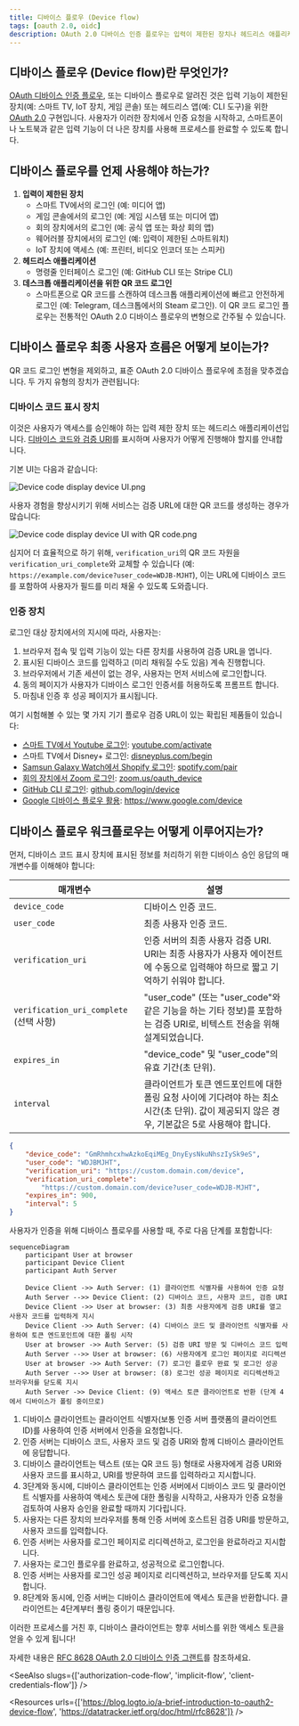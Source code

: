 ```yaml
---
title: 디바이스 플로우 (Device flow)
tags: [oauth 2.0, oidc]
description: OAuth 2.0 디바이스 인증 플로우는 입력이 제한된 장치나 헤드리스 애플리케이션에 적합한 사용자 친화적인 로그인 방법입니다. 고유한 디바이스 코드를 검증하여 사용자가 전체 사용자 인터페이스를 갖춘 보조 장치를 통해 디바이스를 인증할 수 있도록 합니다.
---
```


## 디바이스 플로우 (Device flow)란 무엇인가?

[OAuth 디바이스 인증 플로우](https://www.rfc-editor.org/rfc/rfc8628), 또는 디바이스 플로우로 알려진 것은 입력 기능이 제한된 장치(예: 스마트 TV, IoT 장치, 게임 콘솔) 또는 헤드리스 앱(예: CLI 도구)을 위한 [OAuth 2.0](https://oauth.net/2/) 구현입니다. 사용자가 이러한 장치에서 인증 요청을 시작하고, 스마트폰이나 노트북과 같은 입력 기능이 더 나은 장치를 사용해 프로세스를 완료할 수 있도록 합니다.

## 디바이스 플로우를 언제 사용해야 하는가?

1. **입력이 제한된 장치**
    - 스마트 TV에서의 로그인 (예: 미디어 앱)
    - 게임 콘솔에서의 로그인 (예: 게임 시스템 또는 미디어 앱)
    - 회의 장치에서의 로그인 (예: 공식 앱 또는 화상 회의 앱)
    - 웨어러블 장치에서의 로그인 (예: 입력이 제한된 스마트워치)
    - IoT 장치에 액세스 (예: 프린터, 비디오 인코더 또는 스피커)
2. **헤드리스 애플리케이션**
    - 명령줄 인터페이스 로그인 (예: GitHub CLI 또는 Stripe CLI)
3. **데스크톱 애플리케이션을 위한 QR 코드 로그인**
    - 스마트폰으로 QR 코드를 스캔하여 데스크톱 애플리케이션에 빠르고 안전하게 로그인 (예: Telegram, 데스크톱에서의 Steam 로그인). 이 QR 코드 로그인 플로우는 전통적인 OAuth 2.0 디바이스 플로우의 변형으로 간주될 수 있습니다.

## 디바이스 플로우 최종 사용자 흐름은 어떻게 보이는가?

QR 코드 로그인 변형을 제외하고, 표준 OAuth 2.0 디바이스 플로우에 초점을 맞추겠습니다. 두 가지 유형의 장치가 관련됩니다:

### 디바이스 코드 표시 장치

이것은 사용자가 액세스를 승인해야 하는 입력 제한 장치 또는 헤드리스 애플리케이션입니다. [디바이스 코드와 검증 URI](#what-does-device-flow-workflow-look-like)를 표시하며 사용자가 어떻게 진행해야 할지를 안내합니다.

기본 UI는 다음과 같습니다:

![Device code display device UI.png](https://uploads.strapi.logto.io/Device_code_display_device_UI_759058ede9.png)

사용자 경험을 향상시키기 위해 서비스는 검증 URL에 대한 QR 코드를 생성하는 경우가 많습니다:

![Device code display device UI with QR code.png](https://uploads.strapi.logto.io/device_code_display_device_UI_with_verification_url_438c3b31b9.png)

심지어 더 효율적으로 하기 위해, `verification_uri`의 QR 코드 자원을 `verification_uri_complete`와 교체할 수 있습니다 (예: `https://example.com/device?user_code=WDJB-MJHT`), 이는 URL에 디바이스 코드를 포함하여 사용자가 필드를 미리 채울 수 있도록 도와줍니다.

### 인증 장치

로그인 대상 장치에서의 지시에 따라, 사용자는:

1. 브라우저 접속 및 입력 기능이 있는 다른 장치를 사용하여 검증 URL을 엽니다.
2. 표시된 디바이스 코드를 입력하고 (미리 채워질 수도 있음) 계속 진행합니다.
3. 브라우저에서 기존 세션이 없는 경우, 사용자는 먼저 서비스에 로그인합니다.
4. 동의 페이지가 사용자가 디바이스 로그인 인증서를 허용하도록 프롬프트 합니다.
5. 마침내 인증 후 성공 페이지가 표시됩니다.

여기 시험해볼 수 있는 몇 가지 기기 플로우 검증 URL이 있는 확립된 제품들이 있습니다:

- [스마트 TV에서 Youtube 로그인](https://www.youtube.com/watch?v=yTcuazSy5Cs): [youtube.com/activate](https://youtube.com/activate)
- 스마트 TV에서 Disney+ 로그인: [disneyplus.com/begin](https://disneyplus.com/begin)
- [Samsun Galaxy Watch에서 Shopify 로그인](https://www.drmare.com/spotify-music/spotify-on-galaxy-watch.html): [spotify.com/pair](https://spotify.com/pair)
- [회의 장치에서 Zoom 로그인](https://developers.zoom.us/blog/device-authorization/): [zoom.us/oauth_device](https://zoom.us/oauth_device)
- [GitHub CLI 로그인](https://docs.github.com/en/apps/oauth-apps/building-oauth-apps/authorizing-oauth-apps#device-flow): [github.com/login/device](https://github.com/login/device)
- [Google 디바이스 플로우 활용](https://www.oauth.com/oauth2-servers/device-flow/user-flow/): https://www.google.com/device

## 디바이스 플로우 워크플로우는 어떻게 이루어지는가?

먼저, 디바이스 코드 표시 장치에 표시된 정보를 처리하기 위한 디바이스 승인 응답의 매개변수를 이해해야 합니다:

| 매개변수                                     | 설명                                                                                                                                                                              |
| ----------------------------------------- | ---------------------------------------------------------------------------------------------------------------------------------------------------------------------------- |
| `device_code`                             | 디바이스 인증 코드.                                                                                                                                                                    |
| `user_code`                               | 최종 사용자 인증 코드.                                                                                                                                                                  |
| `verification_uri`                        | 인증 서버의 최종 사용자 검증 URI. URI는 최종 사용자가 사용자 에이전트에 수동으로 입력해야 하므로 짧고 기억하기 쉬워야 합니다.                                                                                           |
| `verification_uri_complete` (선택 사항) | "user_code" (또는 "user_code"와 같은 기능을 하는 기타 정보)를 포함하는 검증 URI로, 비텍스트 전송을 위해 설계되었습니다.                                                                          |
| `expires_in`                              | "device_code" 및 "user_code"의 유효 기간(초 단위).                                                                                                                                           |
| `interval`                                | 클라이언트가 토큰 엔드포인트에 대한 폴링 요청 사이에 기다려야 하는 최소 시간(초 단위). 값이 제공되지 않은 경우, 기본값은 5로 사용해야 합니다.                                                          |

```json
{
    "device_code": "GmRhmhcxhwAzkoEqiMEg_DnyEysNkuNhszIySk9eS",
    "user_code": "WDJBMJHT",
    "verification_uri": "https://custom.domain.com/device",
    "verification_uri_complete":
        "https://custom.domain.com/device?user_code=WDJB-MJHT",
    "expires_in": 900,
    "interval": 5
}
```

사용자가 인증을 위해 디바이스 플로우를 사용할 때, 주로 다음 단계를 포함합니다:

```mermaid
sequenceDiagram
	participant User at browser
	participant Device Client
	participant Auth Server

	Device Client ->> Auth Server: (1) 클라이언트 식별자를 사용하여 인증 요청
	Auth Server -->> Device Client: (2) 디바이스 코드, 사용자 코드, 검증 URI
	Device Client ->> User at browser: (3) 최종 사용자에게 검증 URI를 열고 사용자 코드를 입력하게 지시
	Device Client ->> Auth Server: (4) 디바이스 코드 및 클라이언트 식별자를 사용하여 토큰 엔드포인트에 대한 폴링 시작
	User at browser ->> Auth Server: (5) 검증 URI 방문 및 디바이스 코드 입력
	Auth Server -->> User at browser: (6) 사용자에게 로그인 페이지로 리디렉션
	User at browser ->> Auth Server: (7) 로그인 플로우 완료 및 로그인 성공
	Auth Server -->> User at browser: (8) 로그인 성공 페이지로 리디렉션하고 브라우저를 닫도록 지시
	Auth Server ->> Device Client: (9) 액세스 토큰 클라이언트로 반환 (단계 4에서 디바이스가 폴링 중이므로)
```

1. 디바이스 클라이언트는 클라이언트 식별자(보통 인증 서버 플랫폼의 클라이언트 ID)를 사용하여 인증 서버에서 인증을 요청합니다.
2. 인증 서버는 디바이스 코드, 사용자 코드 및 검증 URI와 함께 디바이스 클라이언트에 응답합니다.
3. 디바이스 클라이언트는 텍스트 (또는 QR 코드 등) 형태로 사용자에게 검증 URI와 사용자 코드를 표시하고, URI를 방문하여 코드를 입력하라고 지시합니다.
4. 3단계와 동시에, 디바이스 클라이언트는 인증 서버에서 디바이스 코드 및 클라이언트 식별자를 사용하여 액세스 토큰에 대한 폴링을 시작하고, 사용자가 인증 요청을 검토하여 사용자 승인을 완료할 때까지 기다립니다.
5. 사용자는 다른 장치의 브라우저를 통해 인증 서버에 호스트된 검증 URI를 방문하고, 사용자 코드를 입력합니다.
6. 인증 서버는 사용자를 로그인 페이지로 리디렉션하고, 로그인을 완료하라고 지시합니다.
7. 사용자는 로그인 플로우를 완료하고, 성공적으로 로그인합니다.
8. 인증 서버는 사용자를 로그인 성공 페이지로 리디렉션하고, 브라우저를 닫도록 지시합니다.
9. 8단계와 동시에, 인증 서버는 디바이스 클라이언트에 액세스 토큰을 반환합니다. 클라이언트는 4단계부터 폴링 중이기 때문입니다.

이러한 프로세스를 거친 후, 디바이스 클라이언트는 향후 서비스를 위한 액세스 토큰을 얻을 수 있게 됩니다!

자세한 내용은 [RFC 8628 OAuth 2.0 디바이스 인증 그랜트](https://datatracker.ietf.org/doc/html/rfc8628#autoid-3)를 참조하세요.

<SeeAlso slugs={['authorization-code-flow', 'implicit-flow', 'client-credentials-flow']} />

<Resources urls={['https://blog.logto.io/a-brief-introduction-to-oauth2-device-flow', 'https://datatracker.ietf.org/doc/html/rfc8628']} />